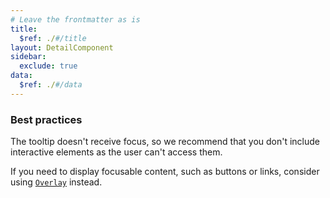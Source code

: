```yaml
---
# Leave the frontmatter as is
title:
  $ref: ./#/title
layout: DetailComponent
sidebar:
  exclude: true
data:
  $ref: ./#/data
---
```


### Best practices

The tooltip doesn't receive focus, so we recommend that you don't include interactive elements as the user can't access them.

If you need to display focusable content, such as buttons or links, consider using [`Overlay`](../overlay) instead.
